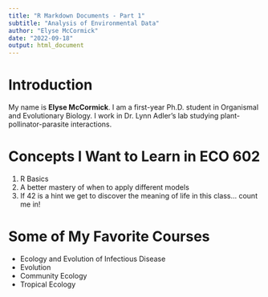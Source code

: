 ```yaml
---
title: "R Markdown Documents - Part 1"
subtitle: "Analysis of Environmental Data" 
author: "Elyse McCormick"
date: "2022-09-18"
output: html_document
---
```


# Introduction

My name is **Elyse McCormick**. I am a first-year Ph.D. student in Organismal and Evolutionary Biology. I work in Dr. Lynn Adler's lab studying plant-pollinator-parasite interactions.

# Concepts I Want to Learn in ECO 602

1.  R Basics
2.  A better mastery of when to apply different models
3.  If 42 is a hint we get to discover the meaning of life in this class... count me in!

# Some of My Favorite Courses

-   Ecology and Evolution of Infectious Disease
-   Evolution
-   Community Ecology
-   Tropical Ecology
